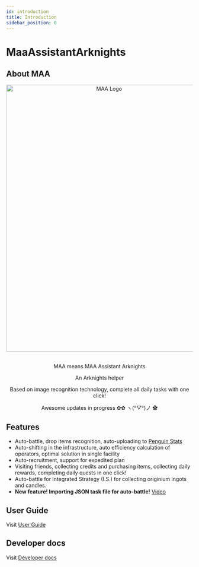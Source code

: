 ```yaml
---
id: introduction
title: Introduction
sidebar_position: 0
---
```



# MaaAssistantArknights

## About MAA

<div align="center">
  <img
    src={require('/static/img/logo-full.webp').default}
    alt="MAA Logo"
    height="720"
    width="540"
  />
  <div>
    <Badge
      src="https://img.shields.io/badge/c++-17-%2300599C?logo=cplusplus"
      alt="C++"
    />
  </div>
  <div>
    <Badge
      src="https://img.shields.io/badge/platform-Windows%20%7C%20Linux%20%7C%20macOS-blueviolet"
      alt="platform"
    />
  </div>
  <div>
    <Badge
      src="https://img.shields.io/github/license/MaaAssistantArknights/MaaAssistantArknights"
      alt="license"
    />
    <Badge
      src="https://img.shields.io/github/commit-activity/m/MaaAssistantArknights/MaaAssistantArknights?color=%23ff69b4"
      alt="commit"
    />
    <Badge
      src="https://img.shields.io/github/stars/MaaAssistantArknights/MaaAssistantArknights?style=social"
      alt="stars"
    />
  </div>
  <br />
  <p>MAA means MAA Assistant Arknights</p>
  <p>An Arknights helper</p>
  <p>
    Based on image recognition technology, complete all daily tasks with one
    click!
  </p>
  <p>Awesome updates in progress ✿✿ ヽ(°▽°)ノ ✿</p>
</div>

## Features

- Auto-battle, drop items recognition, auto-uploading to [Penguin Stats](https://penguin-stats.cn/)
- Auto-shifting in the infrastructure, auto efficiency calculation of operators, optimal solution in single facility
- Auto-recruitment, support for expedited plan
- Visiting friends, collecting credits and purchasing items, collecting daily rewards, completing daily quests in one click!
- Auto-battle for Integrated Strategy (I.S.) for collecting originium ingots and candles.
- **New feature! Importing JSON task file for auto-battle!** [Video](https://www.bilibili.com/video/BV14u411673q/)

## User Guide

Visit [User Guide](/user/index.mdx)

## Developer docs

Visit [Developer docs](/developer/index.mdx)
